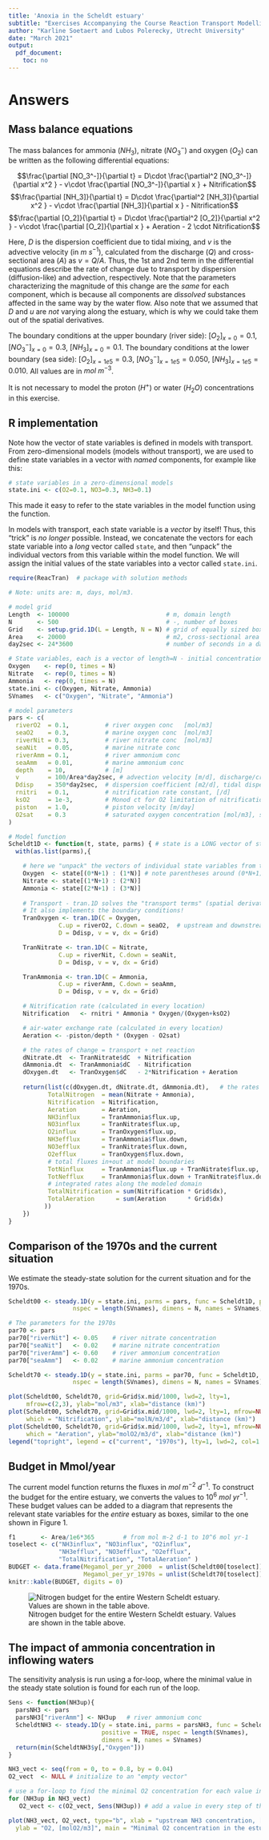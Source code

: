 ```yaml
---
title: 'Anoxia in the Scheldt estuary'
subtitle: "Exercises Accompanying the Course Reaction Transport Modelling in the Hydrosphere"
author: "Karline Soetaert and Lubos Polerecky, Utrecht University"
date: "March 2021"
output: 
  pdf_document:
    toc: no 
---
```


# Answers

## Mass balance equations

The mass balances for ammonia ($NH_3$), nitrate ($NO_3^-$) and oxygen ($O_2$) can be written as the following differential equations: 

$$\frac{\partial [NO_3^-]}{\partial t} = D\cdot \frac{\partial^2 [NO_3^-]}{\partial x^2 } - v\cdot \frac{\partial [NO_3^-]}{\partial x } + Nitrification$$
$$\frac{\partial [NH_3]}{\partial t} = D\cdot \frac{\partial^2 [NH_3]}{\partial x^2 } - v\cdot \frac{\partial [NH_3]}{\partial x } - Nitrification$$
$$\frac{\partial [O_2]}{\partial t} = D\cdot \frac{\partial^2 [O_2]}{\partial x^2 } - v\cdot \frac{\partial [O_2]}{\partial x } + Aeration - 2 \cdot Nitrification$$

Here, $D$ is the dispersion coefficient due to tidal mixing, and $v$ is the advective velocity (in $m~s^{-1}$), calculated from the discharge (*Q*) and cross-sectional area (*A*) as $v=Q/A$. Thus, the 1st and 2nd term in the differential equations describe the rate of change due to transport by dispersion (diffusion-like) and advection, respectively. Note that the parameters characterizing the magnitude of this change are the *same* for each component, which is because all components are *dissolved* substances affected in the same way by the water flow. Also note that we assumed that $D$ and $u$ are *not* varying along the estuary, which is why we could take them out of the spatial derivatives.

The boundary conditions at the upper boundary (river side): $[O_2]_{x=0} = 0.1$, $[NO_3^-]_{x=0} = 0.3$, $[NH_3]_{x=0} = 0.1$.
The boundary conditions at the lower boundary (sea side): $[O_2]_{x=1e5} = 0.3$, $[NO_3^-]_{x=1e5} = 0.050$, $[NH_3]_{x=1e5} = 0.010$. All values are in $mol~m^{-3}$.

It is not necessary to model the proton ($H^+$) or water ($H_2O$) concentrations in this exercise.

## R implementation

Note how the vector of state variables is defined in models with transport. From zero-dimensional models (models without transport), we are used to define state variables in a vector with *named* components, for example like this:
```r
# state variables in a zero-dimensional models
state.ini <- c(O2=0.1, NO3=0.3, NH3=0.1)
```

This made it easy to refer to the state variables in the model function using the \texttt{with(as.list(...} function. 

In models with transport, each state variable is a *vector* by itself! Thus, this "trick" is *no longer* possible. Instead, we concatenate the vectors for each state variable into a *long* vector called ``state``, and then "unpack" the individual vectors from this variable within the model function. We will assign the initial values of the state variables into a vector called ``state.ini``.

```r
require(ReacTran)  # package with solution methods

# Note: units are: m, days, mol/m3.

# model grid
Length  <- 100000                           # m, domain length
N       <- 500                              # -, number of boxes
Grid    <- setup.grid.1D(L = Length, N = N) # grid of equally sized boxes
Area    <- 20000                            # m2, cross-sectional area of the estuary
day2sec <- 24*3600                          # number of seconds in a day

# State variables, each is a vector of length=N - initial concentrations set to 0
Oxygen    <- rep(0, times = N)
Nitrate   <- rep(0, times = N)
Ammonia   <- rep(0, times = N)
state.ini <- c(Oxygen, Nitrate, Ammonia)
SVnames   <- c("Oxygen", "Nitrate", "Ammonia")

# model parameters
pars <- c(                                      
  riverO2  = 0.1,          # river oxygen conc   [mol/m3]
  seaO2    = 0.3,          # marine oxygen conc  [mol/m3]
  riverNit = 0.3,          # river nitrate conc  [mol/m3]
  seaNit   = 0.05,         # marine nitrate conc
  riverAmm = 0.1,          # river ammonium conc
  seaAmm   = 0.01,         # marine ammonium conc
  depth    = 10,           # [m]
  v        = 100/Area*day2sec, # advection velocity [m/d], discharge/cross-sect. area
  Ddisp    = 350*day2sec,  # dispersion coefficient [m2/d], tidal dispersion
  rnitri   = 0.1,          # nitrification rate constant, [/d]
  ksO2     = 1e-3,         # Monod ct for O2 limitation of nitrification [mol/m3]
  piston   = 1.0,          # piston velocity [m/day]
  O2sat    = 0.3           # saturated oxygen concentration [mol/m3], solubility
)

# Model function
Scheldt1D <- function(t, state, parms) { # state is a LONG vector of state variables at time t
  with(as.list(parms),{

    # here we "unpack" the vectors of individual state variables from the LONG input vector
    Oxygen  <- state[(0*N+1) : (1*N)] # note parentheses around (0*N+1) and (1*N)!!
    Nitrate <- state[(1*N+1) : (2*N)]
    Ammonia <- state[(2*N+1) : (3*N)]
    
    # Transport - tran.1D solves the "transport terms" (spatial derivatives).
    # It also implements the boundary conditions!
    TranOxygen <- tran.1D(C = Oxygen,
              C.up = riverO2, C.down = seaO2,  # upstream and downstream concentrations
              D = Ddisp, v = v, dx = Grid)

    TranNitrate <- tran.1D(C = Nitrate,
              C.up = riverNit, C.down = seaNit,
              D = Ddisp, v = v, dx = Grid)

    TranAmmonia <- tran.1D(C = Ammonia,
              C.up = riverAmm, C.down = seaAmm,
              D = Ddisp, v = v, dx = Grid)

    # Nitrification rate (calculated in every location)
    Nitrification   <- rnitri * Ammonia * Oxygen/(Oxygen+ksO2)

    # air-water exchange rate (calculated in every location)
    Aeration <- -piston/depth * (Oxygen - O2sat)

    # the rates of change = transport + net reaction
    dNitrate.dt  <- TranNitrate$dC  + Nitrification 
    dAmmonia.dt  <- TranAmmonia$dC  - Nitrification
    dOxygen.dt   <- TranOxygen$dC   - 2*Nitrification + Aeration
    
    return(list(c(dOxygen.dt, dNitrate.dt, dAmmonia.dt),   # the rates of change
           TotalNitrogen  = mean(Nitrate + Ammonia),  
           Nitrification  = Nitrification, 
           Aeration       = Aeration,
           NH3influx      = TranAmmonia$flux.up,
           NO3influx      = TranNitrate$flux.up,
           O2influx       = TranOxygen$flux.up,
           NH3efflux      = TranAmmonia$flux.down,
           NO3efflux      = TranNitrate$flux.down,
           O2efflux       = TranOxygen$flux.down,
           # total fluxes in+out at model boundaries
           TotNinflux     = TranAmmonia$flux.up + TranNitrate$flux.up,
           TotNefflux     = TranAmmonia$flux.down + TranNitrate$flux.down,
           # integrated rates along the modeled domain
           TotalNitrification = sum(Nitrification * Grid$dx),
           TotalAeration      = sum(Aeration      * Grid$dx)
          ))
    })
}
``` 

## Comparison of the 1970s and the current situation

We estimate the steady-state solution for the current situation and for the 1970s.

```r
Scheldt00 <- steady.1D(y = state.ini, parms = pars, func = Scheldt1D, positive = TRUE,
                  nspec = length(SVnames), dimens = N, names = SVnames)

# The parameters for the 1970s
par70 <- pars
par70["riverNit"] <- 0.05    # river nitrate concentration
par70["seaNit"]   <- 0.02    # marine nitrate concentration
par70["riverAmm"] <- 0.60    # river ammonium concentration
par70["seaAmm"]   <- 0.02    # marine ammonium concentration

Scheldt70 <- steady.1D(y = state.ini, parms = par70, func = Scheldt1D, positive = TRUE,
                  nspec = length(SVnames), dimens = N, names = SVnames)
```

```r
plot(Scheldt00, Scheldt70, grid=Grid$x.mid/1000, lwd=2, lty=1, 
     mfrow=c(2,3), ylab="mol/m3", xlab="distance (km)")
plot(Scheldt00, Scheldt70, grid=Grid$x.mid/1000, lwd=2, lty=1, mfrow=NULL, 
     which = "Nitrification", ylab="molN/m3/d", xlab="distance (km)")
plot(Scheldt00, Scheldt70, grid=Grid$x.mid/1000, lwd=2, lty=1, mfrow=NULL, 
     which = "Aeration", ylab="molO2/m3/d", xlab="distance (km)")
legend("topright", legend = c("current", "1970s"), lty=1, lwd=2, col=1:2, bty="n")
```


## Budget in Mmol/year

The current model function returns the fluxes in $mol~m^{-2}~d^{-1}$. To construct the budget for the entire estuary, we converts the values to $10^6~mol~yr^{-1}$. These budget values can be added to a diagram that represents the relevant state variables for the *entire* estuary as boxes, similar to the one shown in Figure 1.

```r
f1       <- Area/1e6*365        # from mol m-2 d-1 to 10^6 mol yr-1
toselect <- c("NH3influx", "NO3influx", "O2influx", 
              "NH3efflux", "NO3efflux", "O2efflux", 
              "TotalNitrification", "TotalAeration" )
BUDGET <- data.frame(Megamol_per_yr_2000  = unlist(Scheldt00[toselect]), 
                     Megamol_per_yr_1970s = unlist(Scheldt70[toselect]))*f1
knitr::kable(BUDGET, digits = 0)
```

![Nitrogen budget for the entire Western Scheldt estuary. Values are shown in the table above.](NitBudget.png)

## The impact of ammonia concentration in inflowing waters

The sensitivity analysis is run using a for-loop, where the minimal value in the steady state solution is found for each run of the loop.

```r
Sens <- function(NH3up){
  parsNH3 <- pars
  parsNH3["riverAmm"] <- NH3up   # river ammonium conc
  ScheldtNH3 <- steady.1D(y = state.ini, parms = parsNH3, func = Scheldt1D, 
                          positive = TRUE, nspec = length(SVnames), 
                          dimens = N, names = SVnames)
  return(min(ScheldtNH3$y[,"Oxygen"]))
}

NH3_vect <- seq(from = 0, to = 0.8, by = 0.04)
O2_vect  <- NULL # initialize to an "empty vector"

# use a for-loop to find the minimal O2 concentration for each value in NH3_vect
for (NH3up in NH3_vect) 
   O2_vect <- c(O2_vect, Sens(NH3up)) # add a value in every step of the loop
```

```r
plot(NH3_vect, O2_vect, type="b", xlab = "upstream NH3 concentration, [molN/m3]", 
  ylab = "O2, [molO2/m3]", main = "Minimal O2 concentration in the estuary")
```
